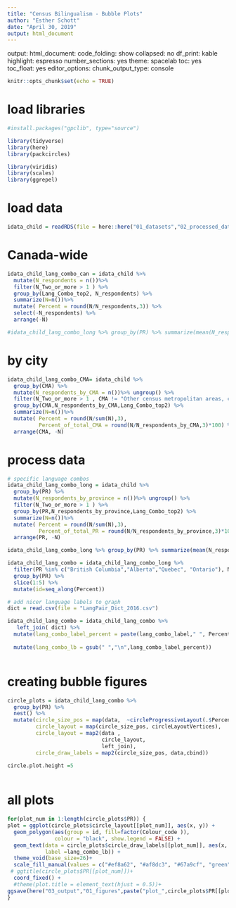 ---
title: "Census Bilingualism - Bubble Plots"
author: "Esther Schott"
date: "April 30, 2019"
output: html_document
---
output: 
  html_document: 
    code_folding: show
    collapsed: no
    df_print: kable
    highlight: espresso
    number_sections: yes
    theme: spacelab
    toc: yes
    toc_float: yes
editor_options: 
  chunk_output_type: console
```{r setup, include=FALSE}
knitr::opts_chunk$set(echo = TRUE)
```




# load libraries
```{r}
#install.packages("gpclib", type="source")

library(tidyverse)
library(here)
library(packcircles)

library(viridis)
library(scales)
library(ggrepel)
```

# load data

```{r}
idata_child = readRDS(file = here::here("01_datasets","02_processed_data", "Individuals_child_data.rdata"))
```
# Canada-wide
```{r}
idata_child_lang_combo_can = idata_child %>% 
  mutate(N_respondents = n())%>% 
  filter(N_Two_or_more > 1 ) %>%
  group_by(Lang_Combo_top2, N_respondents) %>%
  summarize(N=n())%>%
  mutate( Percent = round(N/N_respondents,3)) %>%
  select(-N_respondents) %>%
  arrange(-N)

#idata_child_lang_combo_long %>% group_by(PR) %>% summarize(mean(N_respondents_by_province))
```
# by city 
```{r}
idata_child_lang_combo_CMA= idata_child %>% 
  group_by(CMA) %>%
  mutate(N_respondents_by_CMA = n())%>% ungroup() %>%
  filter(N_Two_or_more > 1 , CMA != "Other census metropolitan areas, census agglomerations and o") %>%
  group_by(CMA,N_respondents_by_CMA,Lang_Combo_top2) %>%
  summarize(N=n())%>%
  mutate( Percent = round(N/sum(N),3),
          Percent_of_total_CMA = round(N/N_respondents_by_CMA,3)*100) %>%
  arrange(CMA, -N)
```


# process data

```{r}

# specific language combos
idata_child_lang_combo_long = idata_child %>% 
  group_by(PR) %>%
  mutate(N_respondents_by_province = n())%>% ungroup() %>%
  filter(N_Two_or_more > 1 ) %>%
  group_by(PR,N_respondents_by_province,Lang_Combo_top2) %>%
  summarize(N=n())%>%
  mutate( Percent = round(N/sum(N),3),
          Percent_of_total_PR = round(N/N_respondents_by_province,3)*100) %>%
  arrange(PR, -N)

idata_child_lang_combo_long %>% group_by(PR) %>% summarize(mean(N_respondents_by_province))

idata_child_lang_combo = idata_child_lang_combo_long %>%
  filter(PR %in% c("British Columbia","Alberta","Quebec", "Ontario"), N >5) %>%
  group_by(PR) %>%
  slice(1:5) %>%
  mutate(id=seq_along(Percent))

# add nicer language labels to graph
dict = read.csv(file = "LangPair_Dict_2016.csv")

idata_child_lang_combo = idata_child_lang_combo %>%
   left_join( dict) %>%
  mutate(lang_combo_label_percent = paste(lang_combo_label," ", Percent_of_total_PR, "%", sep="")) %>%
 
  mutate(lang_combo_lb = gsub(" ","\n",lang_combo_label_percent))



```







# creating bubble figures
```{r}




circle_plots = idata_child_lang_combo %>% 
  group_by(PR) %>%  
  nest() %>%  
  mutate(circle_size_pos = map(data,  ~circleProgressiveLayout(.$Percent)),
         circle_layout = map(circle_size_pos, circleLayoutVertices),
         circle_layout = map2(data , 
                              circle_layout, 
                              left_join),
         circle_draw_labels = map2(circle_size_pos, data,cbind)) 

circle.plot.height =5
  
```
# all plots
```{r}

for(plot_num in 1:length(circle_plots$PR)) {
plot = ggplot(circle_plots$circle_layout[[plot_num]], aes(x, y)) + 
  geom_polygon(aes(group = id, fill=factor(Colour_code )), 
               colour = "black", show.legend = FALSE) +
  geom_text(data = circle_plots$circle_draw_labels[[plot_num]], aes(x, y,fontface=2,lineheight=.8, 
            label =lang_combo_lb)) +
  theme_void(base_size=26)+
  scale_fill_manual(values = c("#ef8a62", "#af8dc3", "#67a9cf", "green"))+
 # ggtitle(circle_plots$PR[[plot_num]])+
  coord_fixed() +
  #theme(plot.title = element_text(hjust = 0.5))+ 
ggsave(here("03_output","01_figures",paste("plot_",circle_plots$PR[[plot_num]],".png",sep="")), width=4.5,height=4.5)
}
```
